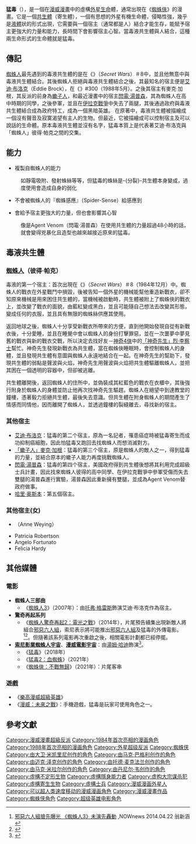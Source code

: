 {{noteTA
|G1=美国漫画
|G2=Show
|G3=Movie
|T=zh-cn:毒液 (漫画角色);zh-tw:猛毒;zh-hk:毒魔;zh-sg:猛毒;
|1=zh-cn:毒液;zh-tw:猛毒;zh-hk:毒魔;zh-sg:猛毒;
|2=zh-cn:超凡蜘蛛侠2;zh-tw:蜘蛛人驚奇再起2：電光之戰;zh-hk:蜘蛛俠2：決戰電魔;
|3=zh-tw:驚奇再起系列;zh-hk:驚世現新系列;zh-cn:超凡蜘蛛侠系列;
|4=宿主
}}
{{About||其他用法|毒液 (消歧义)}}
{{Infobox comics character
|image=[[File:Venom-artmm.jpg|猛毒，由Mike Mayhew繪畫]]
|caption = 猛毒，由Mike Mayhew繪畫
|character_name=猛毒<br>{{lang|en|Venom}}
|publisher= [[漫威漫畫|漫威漫畫]]
|creators= Randy Schueller（原創構想）<br>大衛·米凱里尼<br>麥克·澤克<br>[[陶德·麥法蘭|陶德·麥法蘭]]
|debut= '''外星生命體共生戰衣'''：<br>《The Amazing Spider-Man》第252期（1984年5月）<br>'''猛毒'''：<br>《The Amazing Spider-Man》第300期（1988年5月）
|alter_ego=[[蜘蛛人|彼得·帕克]]<br>[[艾迪·布洛克|艾迪·布洛克]]<br>Anne Weying<br>Patricia Robertson<br>Angelo Fortunato<br>[[蠍子人|麥克·加根]]<br>[[閃電·湯普森|閃電·湯普森]]
|species = Symbiote
|alliances= 蜘蛛人
|aliases= 蜘蛛人，黑色戰衣、異形制服
|powers=*由共生體複製的蜘蛛人所有能力
*隱形偽裝
*共生體的獨立防禦能力
*不會被蜘蛛人的「蜘蛛感應」給感應到
}}
'''猛毒'''（{{lang-en|Venom}}），是一個在[[漫威漫畫|漫威漫畫]]中的虛構[[外星生命|外星生命]]體，通常出現在《[[蜘蛛俠|蜘蛛俠]]》的漫畫。它是一個[[共生體_(漫畫)|共生體]]（寄生體），一個有思想的外星有機生命體，侵略性強，幾乎是[[液體|液體]]狀的形式出現，它需要與一個宿主（通常都是人）結合才能生存，能賦予宿主更強大的力量和能力，長時間下會影響宿主心智。當毒液共生體與人結合，這種兩生命形式的生命體就是猛毒。

==傳記==
[[蜘蛛人|蜘蛛人]]最先遇到的毒液共生體的是在《{{link-en|秘密戰爭 (漫畫)|Secret Wars|秘密戰爭}}》（''Secret Wars''）＃8中，並且他無意中與毒液共生體結合。其後蜘蛛人拒絕與毒液共生體結合之後，其最知名的宿主便是[[艾迪·布洛克|艾迪·布洛克]]（Eddie Brock），在《''{{link-en|The Amazing Spider-Man|The Amazing Spider-Man}}''》#300（1988年5月）。之後其宿主有麥克·加根，其反派的前身為[[蠍子人|蠍子人]]，和最近漫畫中的宿主[[閃電湯普森|閃電·湯普森]]，其為蜘蛛人在高中時期的同學，之後參軍，並且在[[伊拉克戰爭|伊拉克戰爭]]中失去了兩腿，其後通過政府與毒液共生體結合成為政府特工，成為一個黑暗英雄。
在原著中，毒液共生體被描繪成一個沒有聲音及寂寞渴望有主人的生物。但最近，它被描繪成可以控制宿主及可以說話的生命體。原本毒液共生體並沒有名字，猛毒本質上是代表著艾迪·布洛克與「蜘蛛人」彼得·帕克之間的交集。

==能力==
*複製自蜘蛛人的能力
:如靜電吸附、發射蛛絲等等，但猛毒的蛛絲是-{分裂}-共生體本身變成，過度使用會造成自身的弱化

*不會被蜘蛛人的『蜘蛛感應』（Spider-Sense）給感應到

*會給予宿主更強大的力量，但也會影響其心智
:像是Agent Venom（閃電·湯普森）在使用共生體的力量超過48小時的話，就會變得兇暴化且造型也越來越接近原來的猛毒。

==毒液共生體==
===[[蜘蛛人|蜘蛛人]]（彼得·帕克）===
毒液的第一个宿主：首次出現在《{{link-en|秘密戰爭 (漫畫)|Secret Wars|秘密戰爭}}》（''Secret Wars''）＃8（1984年12月）中。蜘蛛人的戰衣在外星戰鬥中損毀，後被告知一個外星的機械能幫他重造新戰衣，卻不知原來機械是用來困住共生體的，當機械被啟動時，共生體被附上了蜘蛛俠的戰衣上，並改變了戰衣的面貌，由藍紅變成黑白，並且可能隨自己想法去改變其形態，變成任何的衣服，並且具有無限的蜘蛛絲供應其使用。

返回地球之後，蜘蛛人十分享受新戰衣所帶來的方便，直到他開始發現自從有新戰衣後，十分愛睡，並且在睡覺中會以蜘蛛人的身份打擊罪惡，並在一次噩夢中夢見舊的戰衣與新的戰衣交戰，所以決定去找好友－[[神奇4俠|神奇4俠]]中的[[神奇先生|「神奇先生」烈·李察士]]幫忙。神奇先生發現新戰衣為共生體，當在蜘蛛俠睡眠時，會控制蜘蛛人的身體，並且發現共生體有意圖與蜘蛛人永遠地結合在一起。在神奇先生的幫助下，發現共生體的弱點是聲波與火焰，神奇先生用聲波與火焰把共生體驅離蜘蛛人，並把其困在一個透明的容器中，但卻被逃離。

共生體離開後，返回蜘蛛人的住所中，並偽裝成其紅藍色的戰衣在衣櫃中，其後強行附身於蜘蛛人的身體並防止他再次找神奇先生驅趕。蜘蛛人在絕望中到達教堂的鐘樓，憑著毅力拒絕共生體，最後失去意識。但共生體在附身蜘蛛人的期間產生了情感而同情他，因而離開了蜘蛛人，並透過鐘樓的裂縫離去，尋找新的宿主。

===其他宿主===
*[[艾迪·布洛克|艾迪·布洛克]]：猛毒的第二个宿主，原為一名記者，罹患癌症時被猛毒寄生而成功抑制癌細胞，因此怕猛毒又跑回去找蜘蛛人而想消滅對方。
*[[蠍子人|「蠍子人」麥克·加根]]：猛毒的第三个宿主，原是蜘蛛人的敵人之一，得到猛毒的力量，並結合原本的蠍子人能力再度挑戰蜘蛛人。
*[[閃電湯普森|閃電·湯普森]]：猛毒的第四个宿主，美國政府得到共生體後想將其利用完成超級士兵計畫，因此找來蜘蛛人彼得的高中同學、在伊拉克戰爭中參軍受傷而失去雙腿的湯普森進行實驗，湯普森因此重新擁有雙腿，並成為Agent Venom替政府做事。
*[[哈里·奥斯本|哈里·奥斯本]]：第五個宿主。

===其他宿主(女)===
*{{link-en|安妮·威寧|Anne Weying}}（Anne Weying）
*Patricia Robertson
*Angelo Fortunato
*Felicia Hardy

==其他媒體==
===電影===
*'''蜘蛛人三部曲'''
**《[[蜘蛛人3|蜘蛛人3]]》（2007年）：由[[托弗·格雷斯|托弗·格雷斯]]飾演艾迪·布洛克作為宿主。
*'''驚奇再起系列'''
**《[[蜘蛛人驚奇再起2：電光之戰|蜘蛛人驚奇再起2：電光之戰]]》（2014年），片尾預告續集出現新敵人將組合[[邪惡六人組|邪惡六人組]]，索尼表示將可能推出[[邪惡六人組|邪惡六人組]]及猛毒的外傳電影。<ref>[http://www.nownews.com/n/2014/04/22/1202696 邪惡六人組搶先曝光 《蜘蛛人3》未演先轟動] {{Wayback|url=http://www.nownews.com/n/2014/04/22/1202696 |date=20170603114309 }},NOWnews 2014.04.22 翁新涵</ref><ref>{{Cite web |url=http://hypesphere.com/?p=24027 |title=索尼影業確定拍攝「蜘蛛人系列」獨立電影「猛毒」以及「邪惡六人組」 |accessdate=2014-06-05 |archive-date=2018-10-08 |archive-url=https://web.archive.org/web/20181008174958/https://www.hypesphere.com/?p=24027 |dead-url=no }}</ref>。但隨著該系列電影再次重啟之後，相關電影計劃都已經停擺。
*'''[[索尼影業蜘蛛人宇宙|索尼影業蜘蛛人宇宙]]'''、'''[[漫威電影宇宙：第四階段|漫威電影宇宙]]'''：由[[湯姆·哈迪|湯姆·哈迪]]飾演{{Link-en|毒液 (索尼影业蜘蛛侠宇宙)|Venom (Sony's Spider-Man Universe)|艾迪·布洛克}}<ref>{{cite web|url=http://deadline.com/2017/05/venom-movie-tom-hardy-eddie-brock-sony-marvel-film-1202098343/|title=Tom Hardy Is ‘Venom’ In New Sony Marvel Film To Be Directed By Ruben Fleischer|last=Busch|first=Anita|work=Deadline|date=May 19, 2017|accessdate=May 20, 2017|archive-date=2017-05-20|archive-url=https://www.webcitation.org/6qbObmUOO?url=http://deadline.com/2017/05/venom-movie-tom-hardy-eddie-brock-sony-marvel-film-1202098343/|dead-url=no}}</ref>。
**《[[猛毒_(電影)|猛毒]]》（2018年）
**《[[猛毒2：血蜘蛛|猛毒2：血蜘蛛]]》（2021年）
**《[[蜘蛛俠：不戰無歸|蜘蛛俠：不戰無歸]]》（2021年）：片尾客串

=== 遊戲 === 
*《[[樂高漫威超級英雄|樂高漫威超級英雄]]》
* 《[[漫威：未來之戰|漫威：未來之戰]]》：手機遊戲，猛毒是玩家可使用角色之一。

==參考文獻==
{{reflist}}

{{共生體 (漫畫)}}
{{蜘蛛人登場角色}}
{{邪惡六人組}}

{{DEFAULTSORT:Venom}}
[[Category:漫威漫畫超級反派|Category:漫威漫畫超級反派]]
[[Category:1984年首次亮相的漫画角色|Category:1984年首次亮相的漫画角色]]
[[Category:1988年首次亮相的漫画角色|Category:1988年首次亮相的漫画角色]]
[[Category:外星超级反派|Category:外星超级反派]]
[[Category:蜘蛛侠|Category:蜘蛛侠]]
[[Category:由大卫·米凯里尼创作的角色|Category:由大卫·米凯里尼创作的角色]]
[[Category:由马克·巴格利创作的角色|Category:由马克·巴格利创作的角色]]
[[Category:由迈克·泽克创作的角色|Category:由迈克·泽克创作的角色]]
[[Category:由托德·麦克法兰创作的角色|Category:由托德·麦克法兰创作的角色]]
[[Category:由马克·米拉尔创作的角色|Category:由马克·米拉尔创作的角色]]
[[Category:由丹尼尔·韦创作的角色|Category:由丹尼尔·韦创作的角色]]
[[Category:虛構不定形生物|Category:虛構不定形生物]]
[[Category:虛構隱身能力者|Category:虛構隱身能力者]]
[[Category:虚构大宗谋杀犯|Category:虚构大宗谋杀犯]]
[[Category:虛構寄生生物|Category:虛構寄生生物]]
[[Category:虛構士兵|Category:虛構士兵]]
[[Category:漫威漫画外星人|Category:漫威漫画外星人]]
[[Category:可以超人类速度移动的漫威漫画角色|Category:可以超人类速度移动的漫威漫画角色]]
[[Category:漫威漫畫作品|Category:漫威漫畫作品]]
[[Category:蜘蛛侠角色|Category:蜘蛛侠角色]]
[[Category:超级英雄电影角色|Category:超级英雄电影角色]]